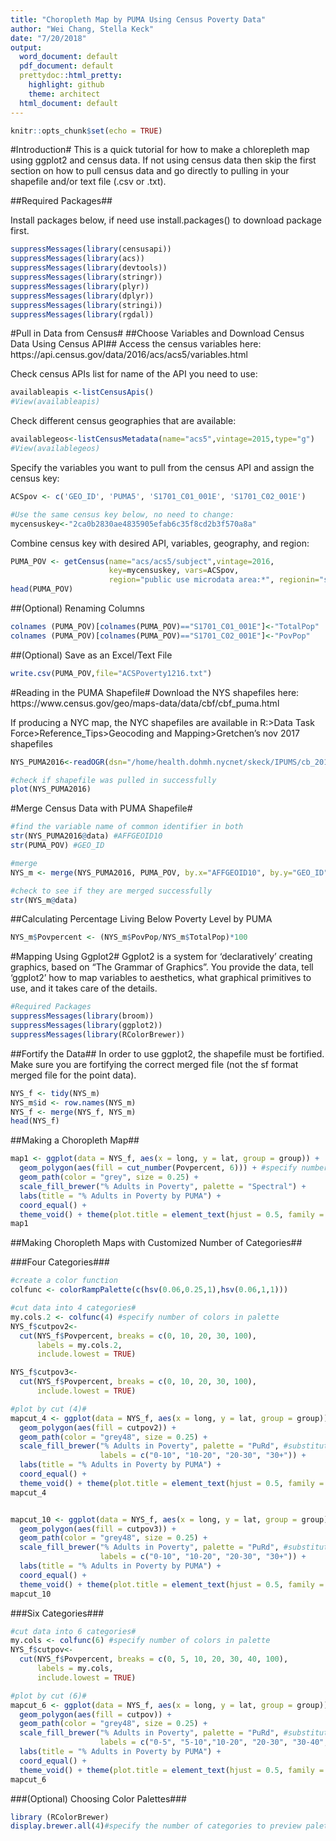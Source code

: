 ```yaml
---
title: "Choropleth Map by PUMA Using Census Poverty Data"
author: "Wei Chang, Stella Keck"
date: "7/20/2018"
output:
  word_document: default
  pdf_document: default
  prettydoc::html_pretty:
    highlight: github
    theme: architect
  html_document: default
---
```


```r
knitr::opts_chunk$set(echo = TRUE)
```
#Introduction#
This is a quick tutorial for how to make a chlorepleth map using ggplot2 and census data. If not using census data then skip the first section on how to pull census data and go directly to pulling in your shapefile and/or text file (.csv or .txt). 

##Required Packages##

Install packages below, if need use install.packages() to download package first.
```r
suppressMessages(library(censusapi))
suppressMessages(library(acs))
suppressMessages(library(devtools))
suppressMessages(library(stringr))
suppressMessages(library(plyr))
suppressMessages(library(dplyr))
suppressMessages(library(stringi))
suppressMessages(library(rgdal))
```

#Pull in Data from Census#
##Choose Variables and Download Census Data Using Census API##
Access the census variables here: https://api.census.gov/data/2016/acs/acs5/variables.html

Check census APIs list for name of the API you need to use:
```r
availableapis <-listCensusApis()
#View(availableapis)
```

Check different census geographies that are available:
```r
availablegeos<-listCensusMetadata(name="acs5",vintage=2015,type="g")
#View(availablegeos)
```

Specify the variables you want to pull from the census API and assign the census key:
```r
ACSpov <- c('GEO_ID', 'PUMA5', 'S1701_C01_001E', 'S1701_C02_001E')

#Use the same census key below, no need to change:
mycensuskey<-"2ca0b2830ae4835905efab6c35f8cd2b3f570a8a"
```

Combine census key with desired API, variables, geography, and region:
```r
PUMA_POV <- getCensus(name="acs/acs5/subject",vintage=2016, 
                      key=mycensuskey, vars=ACSpov, 
                      region="public use microdata area:*", regionin="state:36")
head(PUMA_POV)
```

##(Optional) Renaming Columns
```r
colnames (PUMA_POV)[colnames(PUMA_POV)=="S1701_C01_001E"]<-"TotalPop"
colnames (PUMA_POV)[colnames(PUMA_POV)=="S1701_C02_001E"]<-"PovPop"
```

##(Optional) Save as an Excel/Text File
```r
write.csv(PUMA_POV,file="ACSPoverty1216.txt")
```

#Reading in the PUMA Shapefile#
Download the NYS shapefiles here: https://www.census.gov/geo/maps-data/data/cbf/cbf_puma.html

If producing a NYC map, the NYC shapefiles are available in R:>Data Task Force>Reference_Tips>Geocoding and Mapping>Gretchen's nov 2017 shapefiles
```r
NYS_PUMA2016<-readOGR(dsn="/home/health.dohmh.nycnet/skeck/IPUMS/cb_2016_36_puma10_500k",layer="cb_2016_36_puma10_500k",verbose=FALSE)

#check if shapefile was pulled in successfully
plot(NYS_PUMA2016)
```

#Merge Census Data with PUMA Shapefile#
```r
#find the variable name of common identifier in both 
str(NYS_PUMA2016@data) #AFFGEOID10
str(PUMA_POV) #GEO_ID

#merge
NYS_m <- merge(NYS_PUMA2016, PUMA_POV, by.x="AFFGEOID10", by.y="GEO_ID", all.x=TRUE)

#check to see if they are merged successfully
str(NYS_m@data)
```

##Calculating Percentage Living Below Poverty Level by PUMA
```r
NYS_m$Povpercent <- (NYS_m$PovPop/NYS_m$TotalPop)*100
```

#Mapping Using Ggplot2#
Ggplot2 is a system for 'declaratively' creating graphics, based on "The Grammar of Graphics". You provide the data, tell 'ggplot2' how to map variables to aesthetics, what graphical primitives to use, and it takes care of the details.
```r
#Required Packages
suppressMessages(library(broom))
suppressMessages(library(ggplot2))
suppressMessages(library(RColorBrewer))
```
##Fortify the Data##
In order to use ggplot2, the shapefile must be fortified. Make sure you are fortifying the correct merged file (not the sf format merged file for the point data).
```r
NYS_f <- tidy(NYS_m)
NYS_m$id <- row.names(NYS_m)
NYS_f <- merge(NYS_f, NYS_m)
head(NYS_f)
```

##Making a Choropleth Map##
```r
map1 <- ggplot(data = NYS_f, aes(x = long, y = lat, group = group)) +
  geom_polygon(aes(fill = cut_number(Povpercent, 6))) + #specify number of categories
  geom_path(color = "grey", size = 0.25) +
  scale_fill_brewer("% Adults in Poverty", palette = "Spectral") +
  labs(title = "% Adults in Poverty by PUMA") +
  coord_equal() +
  theme_void() + theme(plot.title = element_text(hjust = 0.5, family = "Bookman", face = "bold"))
map1
```

##Making Choropleth Maps with Customized Number of Categories##

###Four Categories###
```r
#create a color function
colfunc <- colorRampPalette(c(hsv(0.06,0.25,1),hsv(0.06,1,1)))

#cut data into 4 categories#
my.cols.2 <- colfunc(4) #specify number of colors in palette
NYS_f$cutpov2<- 
  cut(NYS_f$Povpercent, breaks = c(0, 10, 20, 30, 100),
      labels = my.cols.2,
      include.lowest = TRUE)

NYS_f$cutpov3<- 
  cut(NYS_f$Povpercent, breaks = c(0, 10, 20, 30, 100),
      include.lowest = TRUE)
```

```r
#plot by cut (4)#
mapcut_4 <- ggplot(data = NYS_f, aes(x = long, y = lat, group = group)) +
  geom_polygon(aes(fill = cutpov2)) + 
  geom_path(color = "grey48", size = 0.25) +
  scale_fill_brewer("% Adults in Poverty", palette = "PuRd", #substitute"PuRd" with other palette names from the "Optional: "Choosing Color Palettes" step below
                    labels = c("0-10", "10-20", "20-30", "30+")) +
  labs(title = "% Adults in Poverty by PUMA") +
  coord_equal() +
  theme_void() + theme(plot.title = element_text(hjust = 0.5, family = "Bookman", face = "bold"))
mapcut_4


mapcut_10 <- ggplot(data = NYS_f, aes(x = long, y = lat, group = group)) +
  geom_polygon(aes(fill = cutpov3)) + 
  geom_path(color = "grey48", size = 0.25) +
  scale_fill_brewer("% Adults in Poverty", palette = "PuRd", #substitute"PuRd" with other palette names from the "Optional: "Choosing Color Palettes" step below
                    labels = c("0-10", "10-20", "20-30", "30+")) +
  labs(title = "% Adults in Poverty by PUMA") +
  coord_equal() +
  theme_void() + theme(plot.title = element_text(hjust = 0.5, family = "Bookman", face = "bold"))
mapcut_10
```

###Six Categories###
```r
#cut data into 6 categories#
my.cols <- colfunc(6) #specify number of colors in palette
NYS_f$cutpov<- 
  cut(NYS_f$Povpercent, breaks = c(0, 5, 10, 20, 30, 40, 100),
      labels = my.cols,
      include.lowest = TRUE)
```

```r
#plot by cut (6)#
mapcut_6 <- ggplot(data = NYS_f, aes(x = long, y = lat, group = group)) +
  geom_polygon(aes(fill = cutpov)) + 
  geom_path(color = "grey48", size = 0.25) +
  scale_fill_brewer("% Adults in Poverty", palette = "PuRd", #substitute"PuRd" with other palette names from the "Optional: "Choosing Color Palettes" step below
                    labels = c("0-5", "5-10","10-20", "20-30", "30-40", "40+")) +
  labs(title = "% Adults in Poverty by PUMA") +
  coord_equal() +
  theme_void() + theme(plot.title = element_text(hjust = 0.5, family = "Bookman", face = "bold"))
mapcut_6
```

###(Optional) Choosing Color Palettes###
```r
library (RColorBrewer)
display.brewer.all(4)#specify the number of categories to preview palette
```